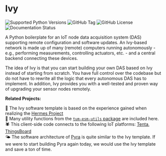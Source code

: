 # Ivy

<img
  alt="Supported Python Versions"
  src="https://img.shields.io/python/required-version-toml?tomlFilePath=https%3A%2F%2Fraw.githubusercontent.com%2Ftum-esm%2Fivy%2Fmain%2Fpyproject.toml&label=Supported%20Python%20Versions&labelColor=0f172a&color=f43f5e"
  className="inline p-0 m-px mt-6"
/>
<img
  alt="GitHub Tag"
  src="https://img.shields.io/github/v/tag/tum-esm/ivy?sort=semver&style=flat&label=Latest%20Template%20Version&color=f43f5e&cacheSeconds=60&labelColor=0f172a"
  className="inline p-0 m-px mt-6"
/>
<img
  alt="GitHub License"
  src="https://img.shields.io/github/license/tum-esm/ivy?style=flat&label=License&labelColor=0f172a&color=4ade80&cacheSeconds=60"
  className="inline p-0 m-px mt-6"
/>
<img
  alt="Documentation Status"
  src="https://img.shields.io/website?url=https%3A%2F%2Ftum-esm-ivy.netlify.app%2F&up_message=online&up_color=4ade80&down_message=unavailable&down_color=f87171&label=Documentation&labelColor=0f172a&cacheSeconds=60"
  className="inline p-0 m-px mt-6"
/>

A Python boilerplate for an IoT node data acquisition system (DAS) supporting remote configuration and software updates. An Ivy-based network is made up of many (remote) computers running autonomously - e.g., performing measurements, controlling actuators, etc. - and a central backend connecting these devices.

The idea of Ivy is that you can start building your own DAS based on Ivy instead of starting from scratch. You have full control over the codebase but do not have to rewrite all the logic that every autonomous DAS has to implement. In addition, Ivy provides you with a well-tested and proven way of upgrading your sensor nodes remotely.

**Related Projects:**

🪽 The Ivy software template is based on the experience gained when realizing the [Hermes Project](https://github.com/tum-esm/hermes)<br/>
🔨 Many utility functions from the [`tum-esm-utils` package](https://github.com/tum-esm/utils) are included here.<br/>
🕷️ This client-side code connects to the following IoT platforms: [Tenta](https://github.com/iterize/tenta), [ThingsBoard](https://thingsboard.io/)<br/>
🌤️ The software architecture of [Pyra](https://github.com/tum-esm/pyra) is quite similar to the Ivy template. If we were to start building Pyra again today, we would use the Ivy template and save a ton of time.
